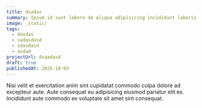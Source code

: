 ```yaml
---
title: dsadas
summary: Ipsum id sunt labore do aliqua adipisicing incididunt laboris consectetur excepteur non esse deserunt elit. Fugiat exercitation aliquip dolor aliqua adipisicing aliquip in aliquip laboris. Incididunt proident consequat eiusmod amet voluptate irure nulla ex elit aute culpa nisi. Laboris sunt Lorem consectetur id id in labore magna dolor et magna proident eiusmod cillum. Ullamco esse laborum qui ut minim nostrud occaecat.
image: _static/
tags:
  - dasdas
  - sadasdasd
  - sdasdasd
  - asdad
projectUrl: dsaadasd
draft: true
publishedAt: 2025-10-03
---
```


Nisi velit et exercitation anim sint cupidatat commodo culpa dolore ad excepteur aute. Aute consequat eu adipisicing eiusmod pariatur elit ex. Incididunt aute commodo ex voluptate sit amet sint consequat.
